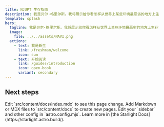 ```yaml
---
title: NJUPT 生存指南
description: 我是贝尔·格里尔斯。我将展示给你看怎样从世界上某些环境最恶劣的地方上生存下来。
template: splash
hero:
  tagline: 我是贝尔·格里尔斯。我将展示给你看怎样从世界上某些环境最恶劣的地方上生存下来。
  image:
    file: ../../assets/NAVI.png
  actions:
    - text: 我是新生
      link: /freshman/welcome
      icon: sun
    - text: 开始阅读
      link: /guides/introduction
      icon: open-book
      variant: secondary
---
```



## Next steps

<CardGrid stagger>
	<Card title="Update content" icon="pencil">
		Edit `src/content/docs/index.mdx` to see this page change.
	</Card>
	<Card title="Add new content" icon="add-document">
		Add Markdown or MDX files to `src/content/docs` to create new pages.
	</Card>
	<Card title="Configure your site" icon="setting">
		Edit your `sidebar` and other config in `astro.config.mjs`.
	</Card>
	<Card title="Read the docs" icon="open-book">
		Learn more in [the Starlight Docs](https://starlight.astro.build/).
	</Card>
</CardGrid>
